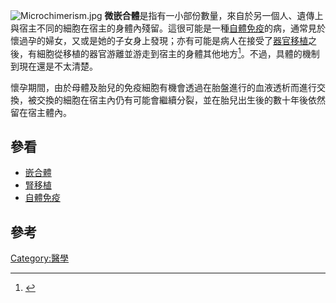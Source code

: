 [[Image:Microchimerism.jpg|right]] 
'''微嵌合體'''是指有一小部份數量，來自於另一個人、遺傳上與宿主不同的細胞在宿主的身體內殘留。這很可能是一種[[自體免疫|自體免疫]]的病，通常見於懷過孕的婦女，又或是她的子女身上發現；亦有可能是病人在接受了[[器官移植|器官移植]]之後，有細胞從移植的器官游離並游走到宿主的身體其他地方<ref>{{cite journal|url=http://www.ceps.com.tw/ec/ecjnlarticleView.aspx?atliid=172177&issueiid=12776&jnliid=1421|title=腎移植30例術後微嵌合監測方法的比較|author=顧民;張煒;吳宏飛;錢立新|journal=南京醫科大學學報(自然科學版)|issue=2|volume=24|pages=103-104|language=zh|accessdate=2009-07-05|date=2004年3月}}{{dead link|date=2018年2月 |bot=InternetArchiveBot |fix-attempted=yes }}</ref>。不過，具體的機制到現在還是不太清楚。

懷孕期間，由於母體及胎兒的免疫細胞有機會透過在胎盤進行的血液透析而進行交換，被交換的細胞在宿主內仍有可能會繼續分裂，並在胎兒出生後的數十年後依然留在宿主體內。

== 參看 ==
* [[嵌合體|嵌合體]]
* [[腎移植|腎移植]]
* [[自體免疫|自體免疫]]

== 參考 ==
{{reflist}}

[[Category:醫學|Category:醫學]]